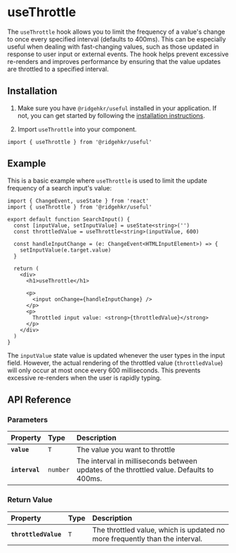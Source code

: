 # useThrottle

The `useThrottle` hook allows you to limit the frequency of a value's change to once every specified interval (defaults to 400ms). This can be especially useful when dealing with fast-changing values, such as those updated in response to user input or external events. The hook helps prevent excessive re-renders and improves performance by ensuring that the value updates are throttled to a specified interval.

## Installation

1. Make sure you have `@ridgehkr/useful` installed in your application. If not, you can get started by following the [installation instructions](/#getting-started).

2. Import `useThrottle` into your component.

```tsx
import { useThrottle } from '@ridgehkr/useful'
```

## Example

This is a basic example where `useThrottle` is used to limit the update frequency of a search input's value:

```tsx /useThrottle/ filename="SearchForm.tsx"
import { ChangeEvent, useState } from 'react'
import { useThrottle } from '@ridgehkr/useful'

export default function SearchInput() {
  const [inputValue, setInputValue] = useState<string>('')
  const throttledValue = useThrottle<string>(inputValue, 600)

  const handleInputChange = (e: ChangeEvent<HTMLInputElement>) => {
    setInputValue(e.target.value)
  }

  return (
    <div>
      <h1>useThrottle</h1>

      <p>
        <input onChange={handleInputChange} />
      </p>
      <p>
        Throttled input value: <strong>{throttledValue}</strong>
      </p>
    </div>
  )
}
```

The `inputValue` state value is updated whenever the user types in the input field. However, the actual rendering of the throttled value (`throttledValue`) will only occur at most once every 600 milliseconds. This prevents excessive re-renders when the user is rapidly typing.

## API Reference

### Parameters

| Property       | Type     | Description                                                                             |
| :------------- | :------- | :-------------------------------------------------------------------------------------- |
| **`value`**    | `T`      | The value you want to throttle                                                          |
| **`interval`** | `number` | The interval in milliseconds between updates of the throttled value. Defaults to 400ms. |

### Return Value

| Property             | Type | Description                                                                 |
| :------------------- | :--- | :-------------------------------------------------------------------------- |
| **`throttledValue`** | `T`  | The throttled value, which is updated no more frequently than the interval. |
